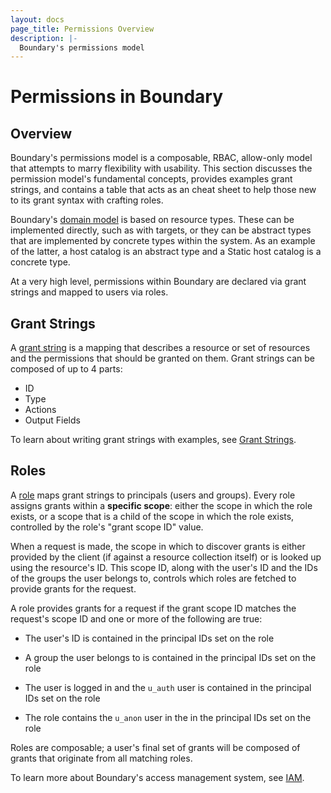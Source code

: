 ```yaml
---
layout: docs
page_title: Permissions Overview
description: |-
  Boundary's permissions model
---
```


# Permissions in Boundary

## Overview

Boundary's permissions model is a composable, RBAC, allow-only model that
attempts to marry flexibility with usability. This section discusses the permission
model's fundamental concepts, provides examples grant strings, and contains a table 
that acts as an cheat sheet to help those new to its grant syntax with crafting roles.

Boundary's [domain model](/docs/concepts/domain-model) is based on resource
types. These can be implemented directly, such as with targets, or they can be
abstract types that are implemented by concrete types within the system. As an
example of the latter, a host catalog is an abstract type and a Static host
catalog is a concrete type.

At a very high level, permissions within Boundary are declared via grant strings
and mapped to users via roles.


## Grant Strings

A [grant string](/docs/concepts/security/permissions/grants) is a mapping 
that describes a resource or set of resources and the permissions that should be 
granted on them. Grant strings can be composed of up to 4 parts: 
- ID
- Type
- Actions 
- Output Fields

To learn about writing grant strings with examples, see [Grant Strings](/docs/concepts/security/permissions/grants).

## Roles

A [role](/docs/concepts/domain-model/roles) maps grant strings to principals (users and groups). 
Every role assigns grants within a **specific scope**: either the scope in which the role
exists, or a scope that is a child of the scope in which the role exists,
controlled by the role's "grant scope ID" value.

When a request is made, the scope in which to discover grants is either provided by the client 
(if against a resource collection itself) or is looked up using the resource's ID. This scope ID, 
along with the user's ID and the IDs of the groups the user belongs to, controls which roles are 
fetched to provide grants for the request.

A role provides grants for a request if the grant scope ID matches the request's
scope ID and one or more of the following are true:

- The user's ID is contained in the principal IDs set on the role

- A group the user belongs to is contained in the principal IDs set on the role

- The user is logged in and the `u_auth` user is contained in the principal IDs
  set on the role

- The role contains the `u_anon` user in the in the principal IDs set on the
  role

Roles are composable; a user's final set of grants will be composed of grants
that originate from all matching roles.

To learn more about Boundary's access management system, see [IAM](/docs/concepts/security/iam).